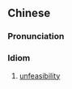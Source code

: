 {{also|天粟马角}}
==Chinese==
{{zh-forms|s=天粟马角|lit=Grains or [[millet]] falling from the sky, and horses growing horns|4=horn}}

===Pronunciation===
{{zh-pron
|m=tiānsùmǎjiǎo
|cat=id
}}

===Idiom===
{{zh-idiom}}

# [[unfeasibility]]